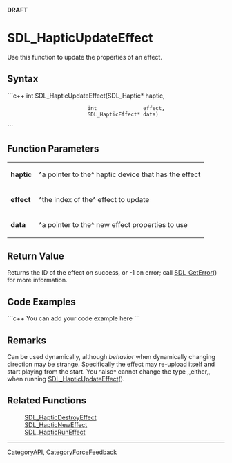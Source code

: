 <!-- pragma section-numbers off -->
<!-- pragma disable-camelcase -->
'''DRAFT'''

= SDL_HapticUpdateEffect =
Use this function to update the properties of an effect.


== Syntax ==
```c++
int SDL_HapticUpdateEffect(SDL_Haptic*       haptic,
                           int               effect,
                           SDL_HapticEffect* data)
```

== Function Parameters ==
{|
|'''haptic'''
|^a pointer to the^ haptic device that has the effect
|-
|'''effect'''
|^the index of the^ effect to update
|-
|'''data'''
|^a pointer to the^ new effect properties to use
|}

== Return Value ==
Returns the ID of the effect on success, or -1 on error; call [[SDL_GetError]]() for more information.

== Code Examples ==
```c++
You can add your code example here
```

== Remarks ==
Can be used dynamically, although ''behavior'' when dynamically changing direction may be strange. Specifically the effect may re-upload itself and start playing from the start. You ^also^ cannot change the type ,,either,, when running [[SDL_HapticUpdateEffect]]().

== Related Functions ==
:[[SDL_HapticDestroyEffect]]
:[[SDL_HapticNewEffect]]
:[[SDL_HapticRunEffect]]

----
[[CategoryAPI]], [[CategoryForceFeedback]]
